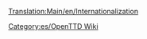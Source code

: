 [[Translation:Main/en/Internationalization]]
{{en/Bilingual box| es
| Un listado de los artículos relacionados con la traducción.
| A listing of articles related to the translation.}}

[[Category:es/OpenTTD Wiki]]